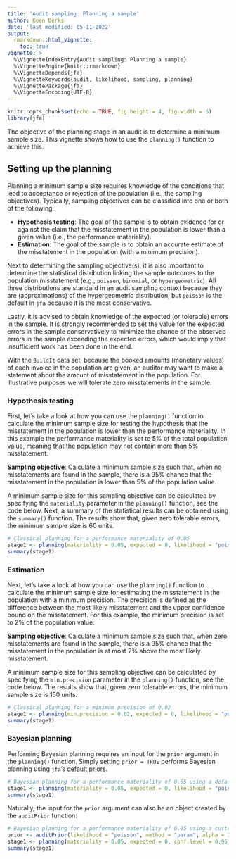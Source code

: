 ```yaml
---
title: 'Audit sampling: Planning a sample'
author: Koen Derks
date: 'last modified: 05-11-2022'
output: 
  rmarkdown::html_vignette:
    toc: true
vignette: >
  %\VignetteIndexEntry{Audit sampling: Planning a sample}
  %\VignetteEngine{knitr::rmarkdown}
  %\VignetteDepends{jfa}
  %\VignetteKeywords{audit, likelihood, sampling, planning}
  %\VignettePackage{jfa}
  %\VignetteEncoding{UTF-8}
---
```


```r
knitr::opts_chunk$set(echo = TRUE, fig.height = 4, fig.width = 6)
library(jfa)
```

The objective of the planning stage in an audit is to determine a minimum sample size. This vignette shows how to use the `planning()` function to achieve this.

## Setting up the planning

Planning a minimum sample size requires knowledge of the conditions that lead to acceptance or rejection of the population (i.e., the sampling objectives). Typically, sampling objectives can be classified into one or both of the following:

- **Hypothesis testing**: The goal of the sample is to obtain evidence for or against the claim that the misstatement in the population is lower than a given value (i.e., the performance materiality).
- **Estimation**: The goal of the sample is to obtain an accurate estimate of the misstatement in the population (with a minimum precision).

Next to determining the sampling objective(s), it is also important to determine the statistical distribution linking the sample outcomes to the population misstatement (e.g., `poisson`, `binomial`, or `hypergeometric`). All three distributions are standard in an audit sampling context because they are (approximations) of the hypergeometric distribution, but `poisson` is the default in `jfa` because it is the most conservative.

Lastly, it is advised to obtain knowledge of the expected (or tolerable) errors in the sample. It is strongly recommended to set the value for the expected errors in the sample conservatively to minimize the chance of the observed errors in the sample exceeding the expected errors, which would imply that insufficient work has been done in the end.

With the `BuildIt` data set, because the booked amounts (monetary values) of each invoice in the population are given, an auditor may want to make a statement about the amount of misstatement in the population. For illustrative purposes we will tolerate zero misstatements in the sample.

### Hypothesis testing

First, let's take a look at how you can use the `planning()` function to calculate the minimum sample size for testing the hypothesis that the misstatement in the population is lower than the performance materiality. In this example the performance materiality is set to 5% of the total population value, meaning that the population may not contain more than 5% misstatement.

**Sampling objective**: Calculate a minimum sample size such that, when no misstatements are found in the sample, there is a 95% chance that the misstatement in the population is lower than 5% of the population value.

A minimum sample size for this sampling objective can be calculated by specifying the `materiality` parameter in the `planning()` function, see the code below. Next, a summary of the statistical results can be obtained using the `summary()` function. The results show that, given zero tolerable errors, the minimum sample size is 60 units.

```r
# Classical planning for a performance materiality of 0.05
stage1 <- planning(materiality = 0.05, expected = 0, likelihood = "poisson", conf.level = 0.95)
summary(stage1)
```

### Estimation

Next, let's take a look at how you can use the `planning()` function to calculate the minimum sample size for estimating the misstatement in the population with a minimum precision. The precision is defined as the difference between the most likely misstatement and the upper confidence bound on the misstatement. For this example, the minimum precision is set to 2% of the population value.

**Sampling objective**: Calculate a minimum sample size such that, when zero misstatements are found in the sample, there is a 95% chance that the misstatement in the population is at most 2% above the most likely misstatement.

A minimum sample size for this sampling objective can be calculated by specifying the `min.precision` parameter in the `planning()` function, see the code below. The results show that, given zero tolerable errors, the minimum sample size is 150 units.

```r
# Classical planning for a minimum precision of 0.02
stage1 <- planning(min.precision = 0.02, expected = 0, likelihood = "poisson", conf.level = 0.95)
summary(stage1)
```

### Bayesian planning

Performing Bayesian planning requires an input for the `prior` argument in the `planning()` function. Simply setting `prior = TRUE` performs Bayesian planning using `jfa`'s [default priors](https://koenderks.github.io/jfa/articles/v4-audit-sampling-prior-distributions.html#default-priors-method-default).

```r
# Bayesian planning for a performance materiality of 0.05 using a default prior
stage1 <- planning(materiality = 0.05, expected = 0, likelihood = "poisson", conf.level = 0.95, prior = TRUE)
summary(stage1)
```

Naturally, the input for the `prior` argument can also be an object created by the `auditPrior` function:

```r
# Bayesian planning for a performance materiality of 0.05 using a custom prior
prior <- auditPrior(likelihood = "poisson", method = "param", alpha = 1, beta = 10)
stage1 <- planning(materiality = 0.05, expected = 0, conf.level = 0.95, prior = prior)
summary(stage1)
```
